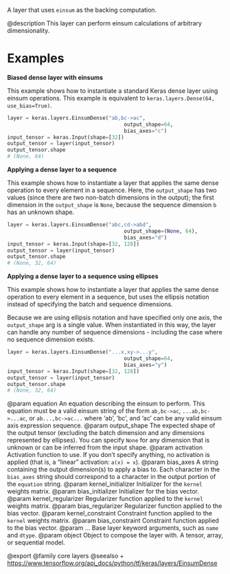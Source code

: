 A layer that uses `einsum` as the backing computation.

@description
This layer can perform einsum calculations of arbitrary dimensionality.

# Examples
**Biased dense layer with einsums**

This example shows how to instantiate a standard Keras dense layer using
einsum operations. This example is equivalent to
`keras.layers.Dense(64, use_bias=True)`.

```python
layer = keras.layers.EinsumDense("ab,bc->ac",
                                      output_shape=64,
                                      bias_axes="c")
input_tensor = keras.Input(shape=[32])
output_tensor = layer(input_tensor)
output_tensor.shape
# (None, 64)
```

**Applying a dense layer to a sequence**

This example shows how to instantiate a layer that applies the same dense
operation to every element in a sequence. Here, the `output_shape` has two
values (since there are two non-batch dimensions in the output); the first
dimension in the `output_shape` is `None`, because the sequence dimension
`b` has an unknown shape.

```python
layer = keras.layers.EinsumDense("abc,cd->abd",
                                      output_shape=(None, 64),
                                      bias_axes="d")
input_tensor = keras.Input(shape=[32, 128])
output_tensor = layer(input_tensor)
output_tensor.shape
# (None, 32, 64)
```

**Applying a dense layer to a sequence using ellipses**

This example shows how to instantiate a layer that applies the same dense
operation to every element in a sequence, but uses the ellipsis notation
instead of specifying the batch and sequence dimensions.

Because we are using ellipsis notation and have specified only one axis, the
`output_shape` arg is a single value. When instantiated in this way, the
layer can handle any number of sequence dimensions - including the case
where no sequence dimension exists.

```python
layer = keras.layers.EinsumDense("...x,xy->...y",
                                      output_shape=64,
                                      bias_axes="y")
input_tensor = keras.Input(shape=[32, 128])
output_tensor = layer(input_tensor)
output_tensor.shape
# (None, 32, 64)
```

@param equation An equation describing the einsum to perform.
    This equation must be a valid einsum string of the form
    `ab,bc->ac`, `...ab,bc->...ac`, or
    `ab...,bc->ac...` where 'ab', 'bc', and 'ac' can be any valid einsum
    axis expression sequence.
@param output_shape The expected shape of the output tensor
    (excluding the batch dimension and any dimensions
    represented by ellipses). You can specify `None` for any dimension
    that is unknown or can be inferred from the input shape.
@param activation Activation function to use. If you don't specify anything,
    no activation is applied
    (that is, a "linear" activation: `a(x) = x`).
@param bias_axes A string containing the output dimension(s)
    to apply a bias to. Each character in the `bias_axes` string
    should correspond to a character in the output portion
    of the `equation` string.
@param kernel_initializer Initializer for the `kernel` weights matrix.
@param bias_initializer Initializer for the bias vector.
@param kernel_regularizer Regularizer function applied to the `kernel` weights
    matrix.
@param bias_regularizer Regularizer function applied to the bias vector.
@param kernel_constraint Constraint function applied to the `kernel` weights
    matrix.
@param bias_constraint Constraint function applied to the bias vector.
@param ... Base layer keyword arguments, such as `name` and `dtype`.
@param object Object to compose the layer with. A tensor, array, or sequential model.

@export
@family core layers
@seealso
+ <https://www.tensorflow.org/api_docs/python/tf/keras/layers/EinsumDense>
